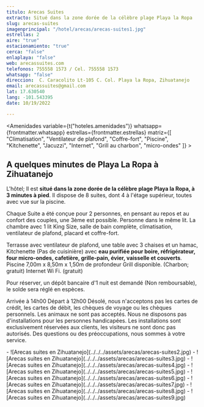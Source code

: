 ```yaml
---
titulo: Arecas Suites
extracto: Situé dans la zone dorée de la célèbre plage Playa la Ropa
slug: arecas-suites
imagenprincipal: "/hotel/arecas/arecas-suites1.jpg"
estrellas: 2
aire: "true"
estacionamiento: "true"
cerca: "false"
enlaplaya: "false"
web: arecassuites.com
telefonos: 755558 1573 / Cel. 755558 1573
whatsapp: "false"
direccion:  C. Caracolito Lt-105 C. Col. Playa la Ropa, Zihuatanejo
email: arecassuites@gmail.com
lat: 17.630540
lang: -101.543395
date: 10/19/2022

---
```



<Amenidades variable={t("hoteles.amenidades")} whatsapp={frontmatter.whatsapp} estrellas={frontmatter.estrellas} matriz={[ "Climatisation", "Ventilateur de plafond", "Coffre-fort", "Piscine", "Kitchenette", "Jacuzzi", "Internet", "Grill au charbon", "micro-ondes" ]} > 


## A quelques minutes de Playa La Ropa à Zihuatanejo

L'hôtel; Il est **situé dans la zone dorée de la célèbre plage Playa la Ropa, à 3 minutes à pied**. Il dispose de 8 suites, dont 4 à l'étage supérieur, toutes avec vue sur la piscine.

Chaque Suite a été conçue pour 2 personnes, en pensant au repos et au confort des couples, une 3ème est possible. Personne dans le même lit. La chambre avec 1 lit King Size, salle de bain complète, climatisation, ventilateur de plafond, placard et coffre-fort.

Terrasse avec ventilateur de plafond, une table avec 3 chaises et un hamac, Kitchenette (Pas de cuisinière) avec **eau purifiée pour boire, réfrigérateur, four micro-ondes, cafetière, grille-pain, évier, vaisselle et couverts**. Piscine 7,00m x 8,50m x 1,50m de profondeur Grill disponible. (Charbon; gratuit) Internet Wi Fi. (gratuit)

Pour réserver, un dépôt bancaire d'1 nuit est demandé (Non remboursable), le solde sera réglé en espèces.

Arrivée à 14h00 Départ à 12h00
Désolé, nous n'acceptons pas les cartes de crédit, les cartes de débit, les chèques de voyage ou les chèques personnels. Les animaux ne sont pas acceptés. Nous ne disposons pas d'installations pour les personnes handicapées. Les installations sont exclusivement réservées aux clients, les visiteurs ne sont donc pas autorisés. Des questions ou des préoccupations, nous sommes à votre service.

</Amenidades>

<Galeria>
-  ![Arecas suites en Zihuatanejo](../../../assets/arecas/arecas-suites2.jpg)
-  ![Arecas suites en Zihuatanejo](../../../assets/arecas/arecas-suites3.jpg)
-  ![Arecas suites en Zihuatanejo](../../../assets/arecas/arecas-suites4.jpg)
-  ![Arecas suites en Zihuatanejo](../../../assets/arecas/arecas-suites5.jpg)
-  ![Arecas suites en Zihuatanejo](../../../assets/arecas/arecas-suites6.jpg)
-  ![Arecas suites en Zihuatanejo](../../../assets/arecas/arecas-suites7.jpg)
-  ![Arecas suites en Zihuatanejo](../../../assets/arecas/arecas-suites8.jpg)
-  ![Arecas suites en Zihuatanejo](../../../assets/arecas/arecas-suites9.jpg)

</Galeria>